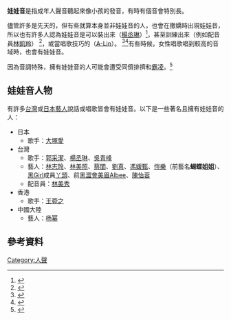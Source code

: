 {{TA|1=zh-cn:娃娃音; zh-tw:娃娃音; zh-hk:雞仔聲}}
'''娃娃音'''是指成年人聲音聽起來像小孩的發音，有時有個音會特別長。

儘管許多是先天的，但有些就算本身並非娃娃音的人，也會在撒嬌時出現娃娃音，所以也有許多人認為娃娃音是可以裝出來（[[楊丞琳|楊丞琳]]）<ref>{{Citation|title=丞琳的娃娃音對上小丸子的聲音|url=https://www.youtube.com/watch?v=aYz0CTYY1E0|accessdate=2020-05-11|language=zh-CN|archive-date=2016-09-11|archive-url=https://web.archive.org/web/20160911031531/https://www.youtube.com/watch?v=aYz0CTYY1E0|dead-url=no}}</ref>，甚至訓練出來（例如配音員[[林凱羚|林凱羚]]） <ref>{{Citation|title=台灣櫻桃小丸子幕後配音員|url=https://www.youtube.com/watch?v=ABVZr7nKNrQ|accessdate=2020-05-11|language=zh-CN|archive-date=2015-03-22|archive-url=https://web.archive.org/web/20150322022327/https://www.youtube.com/watch?v=ABVZr7nKNrQ|dead-url=no}}</ref>，或當唱歌技巧的（[[A-Lin|A-Lin]]）。 <ref>{{Citation|title=A-Lin_失戀無罪_娃娃音版.mp4|url=https://www.youtube.com/watch?v=LxZGnlQLkLk|accessdate=2020-05-11|language=zh-CN|archive-date=2016-10-03|archive-url=https://web.archive.org/web/20161003215819/https://www.youtube.com/watch?v=LxZGnlQLkLk|dead-url=no}}</ref><ref>{{Citation|title=A-Lin示範娃娃音版的"記得"|url=https://www.youtube.com/watch?v=6ZzouYGKGjE|accessdate=2020-05-11|language=zh-CN|archive-date=2016-03-09|archive-url=https://web.archive.org/web/20160309084134/https://www.youtube.com/watch?v=6ZzouYGKGjE|dead-url=no}}</ref>有些時候，女性唱歌唱到較高的音域時，也會有娃娃音。

因為音調特殊，擁有娃娃音的人可能會遭受同儕排擠和[[霸凌|霸凌]]。<ref>{{cite news|title=淚「我也不想要娃娃音」！她國小開始被霸凌　網暴動：跪求錄音黨|url=https://www.ettoday.net/news/20180218/1100817.htm|language=zh-tw|author=|publisher=|date=2018-02-18|accessdate=2018-02-19|work=|format=|archive-date=2018-02-19|archive-url=https://web.archive.org/web/20180219090759/https://www.ettoday.net/news/20180218/1100817.htm|dead-url=no}}</ref>

==娃娃音人物==
{{Unreferenced section|time=2019-09-16T16:40:29+00:00}}
有許多[[台灣|台灣]]或[[日本|日本]][[藝人|藝人]]說話或唱歌皆會有娃娃音。以下是一些著名且擁有娃娃音的人：
* 日本
** 歌手：[[大塚愛|大塚愛]]
* 台灣
** 歌手：[[郭采潔|郭采潔]]、[[楊丞琳|楊丞琳]]、[[吳青峰|吳青峰]]
** 藝人：[[林志玲|林志玲]]、[[林美照|林美照]]、[[蔡閨|蔡閨]]、[[劉真_(藝人)|劉真]]、[[馮媛甄|馮媛甄]]、[[簡愷樂|愷樂]]（前藝名'''蝴蝶姐姐'''）、[[黑Girl|黑Girl]]成員[[詹子晴|丫頭]]、前[[黑澀會美眉|黑澀會美眉]][[劉璟瑩|Albee]]、[[陳怡蓉|陳怡蓉]]
** 配音員：[[林美秀_(配音員)|林美秀]]
* 香港
** 歌手：[[王菀之|王菀之]]
* 中國大陸
** 藝人：[[杨幂|杨幂]]

== 參考資料 ==
{{reflist}}

{{閱讀障礙及特殊性發展障礙}}

[[Category:人聲|Category:人聲]]